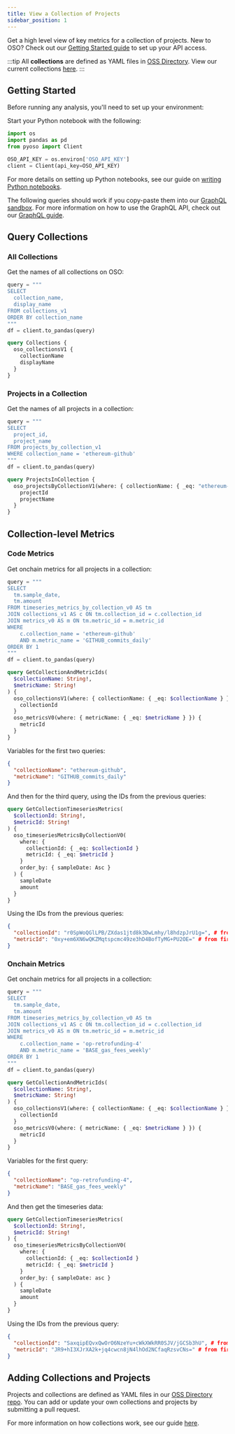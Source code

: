 ```yaml
---
title: View a Collection of Projects
sidebar_position: 1
---
```



Get a high level view of key metrics for a collection of projects.
New to OSO? Check out our [Getting Started guide](../get-started/index.md)
to set up your API access.

:::tip
All **collections** are defined as YAML files in [OSS Directory](https://github.com/opensource-observer/oss-directory). View our current collections [here](https://github.com/opensource-observer/oss-directory/tree/main/data/collections).
:::

## Getting Started

Before running any analysis, you'll need to set up your environment:

<Tabs>
<TabItem value="python" label="Python">

Start your Python notebook with the following:

```python
import os
import pandas as pd
from pyoso import Client

OSO_API_KEY = os.environ['OSO_API_KEY']
client = Client(api_key=OSO_API_KEY)
```

For more details on setting up Python notebooks, see our guide on [writing Python notebooks](../guides/notebooks/index.mdx).

</TabItem>
<TabItem value="graphql" label="GraphQL">

The following queries should work if you copy-paste them into our [GraphQL sandbox](https://www.opensource.observer/graphql). For more information on how to use the GraphQL API, check out our [GraphQL guide](../integrate/api.md).

</TabItem>
</Tabs>

## Query Collections

### All Collections

Get the names of all collections on OSO:

<Tabs>
<TabItem value="python" label="Python">

```python
query = """
SELECT
  collection_name,
  display_name
FROM collections_v1
ORDER BY collection_name
"""
df = client.to_pandas(query)
```

</TabItem>
<TabItem value="graphql" label="GraphQL">

```graphql
query Collections {
  oso_collectionsV1 {
    collectionName
    displayName
  }
}
```

</TabItem>
</Tabs>

### Projects in a Collection

Get the names of all projects in a collection:

<Tabs>
<TabItem value="python" label="Python">

```python
query = """
SELECT
  project_id,
  project_name
FROM projects_by_collection_v1
WHERE collection_name = 'ethereum-github'
"""
df = client.to_pandas(query)
```

</TabItem>
<TabItem value="graphql" label="GraphQL">

```graphql
query ProjectsInCollection {
  oso_projectsByCollectionV1(where: { collectionName: { _eq: "ethereum-github" } }) {
    projectId
    projectName
  }
}
```

</TabItem>
</Tabs>

## Collection-level Metrics

### Code Metrics

Get onchain metrics for all projects in a collection:

<Tabs>
<TabItem value="python" label="Python">

```python
query = """
SELECT
  tm.sample_date,
  tm.amount
FROM timeseries_metrics_by_collection_v0 AS tm
JOIN collections_v1 AS c ON tm.collection_id = c.collection_id
JOIN metrics_v0 AS m ON tm.metric_id = m.metric_id
WHERE
    c.collection_name = 'ethereum-github'
    AND m.metric_name = 'GITHUB_commits_daily'
ORDER BY 1
"""
df = client.to_pandas(query)
```

</TabItem>
<TabItem value="graphql" label="GraphQL">

```graphql
query GetCollectionAndMetricIds(
  $collectionName: String!,
  $metricName: String!
) {
  oso_collectionsV1(where: { collectionName: { _eq: $collectionName } }) {
    collectionId
  }
  oso_metricsV0(where: { metricName: { _eq: $metricName } }) {
    metricId
  }
}
```

Variables for the first two queries:
```json
{
  "collectionName": "ethereum-github",
  "metricName": "GITHUB_commits_daily"
}
```

And then for the third query, using the IDs from the previous queries:

```graphql
query GetCollectionTimeseriesMetrics(
  $collectionId: String!,
  $metricId: String!
) {
  oso_timeseriesMetricsByCollectionV0(
    where: {
      collectionId: { _eq: $collectionId }
      metricId: { _eq: $metricId }
    }
    order_by: { sampleDate: Asc }
  ) {
    sampleDate
    amount
  }
}
```

Using the IDs from the previous queries:

```json
{
  "collectionId": "r0SpWoQGlLPB/ZXdas1jtd8k3DwLmhy/l8hdzpJrU1g=", # from first query
  "metricId": "0xy+em6XN6wQKZMqtspcmc49ze3hD4BofTyMG+PU2OE=" # from first query
}
```

</TabItem>
</Tabs>

### Onchain Metrics

Get onchain metrics for all projects in a collection:

<Tabs>
<TabItem value="python" label="Python">

```python
query = """
SELECT
  tm.sample_date,
  tm.amount
FROM timeseries_metrics_by_collection_v0 AS tm
JOIN collections_v1 AS c ON tm.collection_id = c.collection_id
JOIN metrics_v0 AS m ON tm.metric_id = m.metric_id
WHERE
    c.collection_name = 'op-retrofunding-4'
    AND m.metric_name = 'BASE_gas_fees_weekly'
ORDER BY 1
"""
df = client.to_pandas(query)
```

</TabItem>
<TabItem value="graphql" label="GraphQL">

```graphql
query GetCollectionAndMetricIds(
  $collectionName: String!,
  $metricName: String!
) {
  oso_collectionsV1(where: { collectionName: { _eq: $collectionName } }) {
    collectionId
  }
  oso_metricsV0(where: { metricName: { _eq: $metricName } }) {
    metricId
  }
}
```

Variables for the first query:
```json
{
  "collectionName": "op-retrofunding-4",
  "metricName": "BASE_gas_fees_weekly"
}
```

And then get the timeseries data:

```graphql
query GetCollectionTimeseriesMetrics(
  $collectionId: String!,
  $metricId: String!
) {
  oso_timeseriesMetricsByCollectionV0(
    where: {
      collectionId: { _eq: $collectionId }
      metricId: { _eq: $metricId }
    }
    order_by: { sampleDate: asc }
  ) {
    sampleDate
    amount
  }
}
```

Using the IDs from the previous query:
```json
{
  "collectionId": "SaxqipEQvxQwOrO6NzeYu+cWkXWkRR0SJV/jGCSb3hU", # from first query
  "metricId": "JR9+hI3XJrXA2k+jq4cwcn8jN4lhOd2NCfaqRzsvCNs=" # from first query
}
```

</TabItem>
</Tabs>

## Adding Collections and Projects

Projects and collections are defined as YAML files in our [OSS Directory repo](https://github.com/opensource-observer/oss-directory). You can add or update your own collections and projects by submitting a pull request.

For more information on how collections work, see our guide [here](../guides/oss-directory/collection.md).
